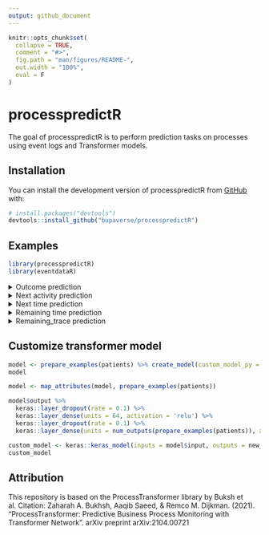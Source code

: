 ```yaml
---
output: github_document
---
```


<!-- README.md is generated from README.Rmd. Please edit that file -->

```r
knitr::opts_chunk$set(
  collapse = TRUE,
  comment = "#>",
  fig.path = "man/figures/README-",
  out.width = "100%",
  eval = F
)
```

# processpredictR

<!-- badges: start -->
<!-- badges: end -->

The goal of processpredictR is to perform prediction tasks on processes using event logs and Transformer models.  

## Installation

You can install the development version of processpredictR from [GitHub](https://github.com/) with:

``` r
# install.packages("devtools")
devtools::install_github("bupaverse/processpredictR")
```
## Examples
``` r
library(processpredictR)
library(eventdataR)
```

<details><summary>Outcome prediction</summary>
<p>

### preprocess dataset
``` r
df <- prepare_examples(patients, task = "outcome")
df
```

### split dataset into train- and test dataset
``` r
set.seed(123)
split <- split_train_test(df, split = 0.7, trace_length_bins = 5)
split
split$train_df -> df_train
split$test_df -> df_test
```

### define transformer model
``` r
model <- create_model(df, custom_model_py = "default")
model
```

### compile transformer model
``` r
compile_model(transformer_model = model, learning_rate = 0.001)
```

### fit transformer model
``` r
fit_model(model, train_data = df_train, num_epochs = 5, batch_size = 10, file = "outcome")
```
### fit transformer model v2
```r

tokens_train <- df_train %>% tokenize()
train_token_x <- tokens_train$token_x %>% keras::pad_sequences(maxlen = maxlen, value = 0)
train_token_x <- train_token_x %>% reticulate::np_array(dtype = "float32")
train_token_y <- tokens_train$token_y  %>% reticulate::np_array(dtype = "float32")

model %>% 
  keras::fit(train_token_x, train_token_y, batch_size = 10, verbose = 1, epochs = 5)
  
```


### predict on test data
``` r
result <- predict_model(transformer_model = model, test_data = df_test)
result
```

### visualize with tensorboard
``` r
tensorboard(log_dir = "tensorboard/")
```
 
</p>
</details>



<details><summary>Next activity prediction</summary>
<p>
  
### preprocess dataset
``` r
df <- prepare_examples(traffic_fines, task = "next_activity")
df
```

### split dataset into train- and test dataset
``` r
set.seed(123)
split <- split_train_test(df, split = 0.7, trace_length_bins = 5)
split
split$train_df -> df_train
split$test_df -> df_test
```

### define transformer model
``` r
model <- create_model(df, custom_model_py = "default")
model
```

### compile transformer model
``` r
compile_model(transformer_model = model, learning_rate = 0.001)
```

### fit transformer model
``` r
fit_model(model, train_data = df_train, num_epochs = 50, batch_size = 10, file = "next_activity")
```

### predict on test data
``` r
result <- predict_model(transformer_model = model, test_data = df_test)
result
```
 
</p>
</details>



<details><summary>Next time prediction</summary>
<p>

### preprocess dataset
``` r
df <- prepare_examples(patients, task = "next_time")
df
```

### split dataset into train- and test dataset
``` r
set.seed(123)
split <- split_train_test(df, split = 0.7, trace_length_bins = 5)
split
split$train_df -> df_train
split$test_df -> df_test
```

### define transformer model
``` r
model <- create_model(df, custom_model_py = "default")
model
```

### compile transformer model
``` r
compile_model(transformer_model = model, learning_rate = 0.001)
```

### fit transformer model
``` r
fit_model(model, train_data = df_train, num_epochs = 5, batch_size = 10, file = "next_time")
```

### predict on test data
``` r
result <- predict_model(transformer_model = model, test_data = df_test)
result
```

### calculate metrics (todo: create function)
``` r
scale(df_test$next_time) -> standardScaled
standardScaled

(y_pred %>% as.vector() * attr(standardScaled, 'scaled:scale') + attr(standardScaled, 'scaled:center')) %>% summary()

MAPE <- mean(abs((tokens_test$token_y-y_pred)/tokens_test$token_y))*100
MAPE
r2_score <- cor(tokens_test$token_y,y_pred)^2
r2_score

Metrics::mae(tokens_test$token_y, y_pred)
Metrics::rmse(tokens_test$token_y, y_pred)
```

</p>
</details>


<details><summary>Remaining time prediction</summary>
<p>
  
### preprocess dataset
``` r
df <- prepare_examples(patients, task = "remaining_time")
df
```

### split dataset into train- and test dataset
``` r
set.seed(123)
split <- split_train_test(df, split = 0.7, trace_length_bins = 5)
split
split$train_df -> df_train
split$test_df -> df_test
```

### define transformer model
``` r
model <- create_model(df)
model
```

### compile transformer model
``` r
compile_model(transformer_model = model, learning_rate = 0.001)
```

### fit transformer model
``` r
fit_model(model, train_data = df_train, num_epochs = 5, batch_size = 10, file = "remaining_time")
```

### predict on test data
``` r
result <- predict_model(transformer_model = model, test_data = df_test)
result
```

### calculate metrics (todo: create function)
``` r
scale(df_test$next_time) -> standardScaled
standardScaled

(y_pred %>% as.vector() * attr(standardScaled, 'scaled:scale') + attr(standardScaled, 'scaled:center')) %>% summary()

MAPE <- mean(abs((tokens_test$token_y-y_pred)/tokens_test$token_y))*100
MAPE
r2_score <- cor(tokens_test$token_y,y_pred)^2
r2_score

Metrics::mae(tokens_test$token_y, y_pred)
Metrics::rmse(tokens_test$token_y, y_pred)
```

</p>
</details>



<details><summary>Remaining_trace prediction</summary>
<p>
  
### preprocess dataset
``` r
df <- prepare_examples(patients, task = "remaining_trace")
df
```

### split dataset into train- and test dataset
``` r
set.seed(123)
split <- split_train_test(df, split = 0.7, trace_length_bins = 5)
split
split$train_df -> df_train
split$test_df -> df_test
```

### define transformer model
``` r
model <- create_model(df, custom_model_py = "default")
model
```

### compile transformer model
``` r
compile_model(transformer_model = model, learning_rate = 0.001)
```

### fit transformer model
``` r
fit_model(model, train_data = df_train, num_epochs = 5, batch_size = 10, file = "remaining_trace")
```

### predict on test data
``` r
result <- predict_model(transformer_model = model, test_data = df_test)
result
```

</p>
</details>


## Customize transformer model
```r
model <- prepare_examples(patients) %>% create_model(custom_model_py = "custom")
model

model <- map_attributes(model, prepare_examples(patients))

model$output %>% 
  keras::layer_dropout(rate = 0.1) %>%
  keras::layer_dense(units = 64, activation = 'relu') %>% 
  keras::layer_dropout(rate = 0.1) %>%
  keras::layer_dense(units = num_outputs(prepare_examples(patients)), activation = 'linear') -> new_output

custom_model <- keras::keras_model(inputs = model$input, outputs = new_output, name = "outcome")
custom_model
```


## Attribution
This repository is based on the ProcessTransformer library by Buksh et al. Citation: Zaharah A. Bukhsh, Aaqib Saeed, & Remco M. Dijkman. (2021). "ProcessTransformer: Predictive Business Process Monitoring with Transformer Network". arXiv preprint arXiv:2104.00721




